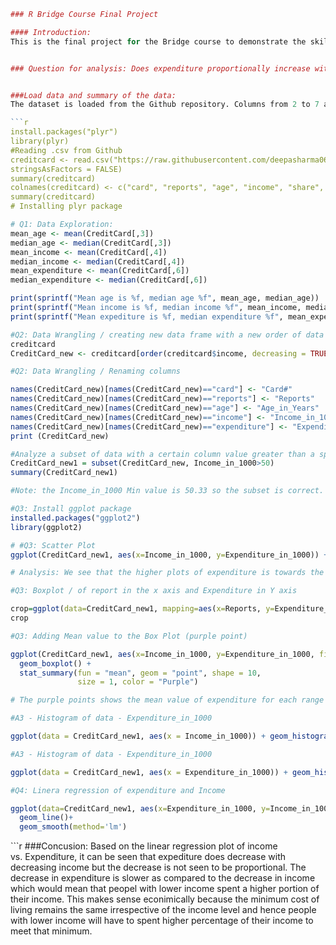 ```{r}
### R Bridge Course Final Project

#### Introduction:
This is the final project for the Bridge course to demonstrate the skills learned through the 3 weeks course. The dataset “Credit Card” will be used for the analysis. The main functions will be applied to analyze the dataset such as mean(), median(), mode(), summary() as well as graphic tools (ggplot2 library).


### Question for analysis: Does expenditure proportionally increase with income?


###Load data and summary of the data:
The dataset is loaded from the Github repository. Columns from 2 to 7 are used.

```{r}
install.packages("plyr")
library(plyr)
#Reading .csv from Github
creditcard <- read.csv("https://raw.githubusercontent.com/deepasharma06/R-HW3/main/CreditCard.csv", 
stringsAsFactors = FALSE)
summary(creditcard)
colnames(creditcard) <- c("card", "reports", "age", "income", "share", "expenditure", "owner")
summary(creditcard)
# Installing plyr package

```
```{r}
# Q1: Data Exploration:
mean_age <- mean(CreditCard[,3])
median_age <- median(CreditCard[,3])
mean_income <- mean(CreditCard[,4])
median_income <- median(CreditCard[,4])
mean_expenditure <- mean(CreditCard[,6])
median_expenditure <- median(CreditCard[,6])

print(sprintf("Mean age is %f, median age %f", mean_age, median_age))
print(sprintf("Mean income is %f, median income %f", mean_income, median_income))
print(sprintf("Mean expediture is %f, median expenditure %f", mean_expenditure, median_expenditure))

```
```{r}
#Q2: Data Wrangling / creating new data frame with a new order of data
creditcard
CreditCard_new <- creditcard[order(creditcard$income, decreasing = TRUE),]
```
```{r}
#Q2: Data Wrangling / Renaming columns

names(CreditCard_new)[names(CreditCard_new)=="card"] <- "Card#"
names(CreditCard_new)[names(CreditCard_new)=="reports"] <- "Reports"
names(CreditCard_new)[names(CreditCard_new)=="age"] <- "Age_in_Years"
names(CreditCard_new)[names(CreditCard_new)=="income"] <- "Income_in_1000"
names(CreditCard_new)[names(CreditCard_new)=="expenditure"] <- "Expenditure_in_1000"
print (CreditCard_new)

```
```{r}
#Analyze a subset of data with a certain column value greater than a specified value (in this example, the Income_in_1000 > 50)
CreditCard_new1 = subset(CreditCard_new, Income_in_1000>50)
summary(CreditCard_new1)

#Note: the Income_in_1000 Min value is 50.33 so the subset is correct.
```
```{r}
#Q3: Install ggplot package
installed.packages("ggplot2")
library(ggplot2)
```
```{r}
# #Q3: Scatter Plot
ggplot(CreditCard_new1, aes(x=Income_in_1000, y=Expenditure_in_1000)) + geom_point(color="red", size = 1, alpha=1) + scale_x_continuous("Income_in_1000$") + scale_y_continuous("Expenditure_in_1000$") + theme_minimal()

# Analysis: We see that the higher plots of expenditure is towards the lower income range.
```
```{r}
#Q3: Boxplot / of report in the x axis and Expenditure in Y axis

crop=ggplot(data=CreditCard_new1, mapping=aes(x=Reports, y=Expenditure_in_1000))+geom_boxplot()
crop

```
```{r}
#Q3: Adding Mean value to the Box Plot (purple point)

ggplot(CreditCard_new1, aes(x=Income_in_1000, y=Expenditure_in_1000, fill = Income_in_1000)) + 
  geom_boxplot() +
  stat_summary(fun = "mean", geom = "point", shape = 10,
               size = 1, color = "Purple")

# The purple points shows the mean value of expenditure for each range of income. We can see that the means are higher towards the left where the income is lower.
```
```{r}
#A3 - Histogram of data - Expenditure_in_1000

ggplot(data = CreditCard_new1, aes(x = Income_in_1000)) + geom_histogram(bins = 10)
```


```{r}
#A3 - Histogram of data - Expenditure_in_1000

ggplot(data = CreditCard_new1, aes(x = Expenditure_in_1000)) + geom_histogram(bins = 10)
```
```{r}
#Q4: Linera regression of expenditure and Income 

ggplot(data=CreditCard_new1, aes(x=Expenditure_in_1000, y=Income_in_1000, group=1)) +
  geom_line()+
  geom_smooth(method='lm') 


```
```{r}
###Concusion:
Based on the linear regression plot of income vs. Expenditure, it can be seen that expediture does decrease with decreasing income but the decrease is not seen to be proportional. The decrease in expenditure is slower as compared to the decrease in income which would mean that peopel with lower income spent a higher portion of their income. This makes sense econimically because the minimum cost of living remains the same irrespective of the income level and hence people with lower income will have to spent higher percentage of their income to meet that minimum.
